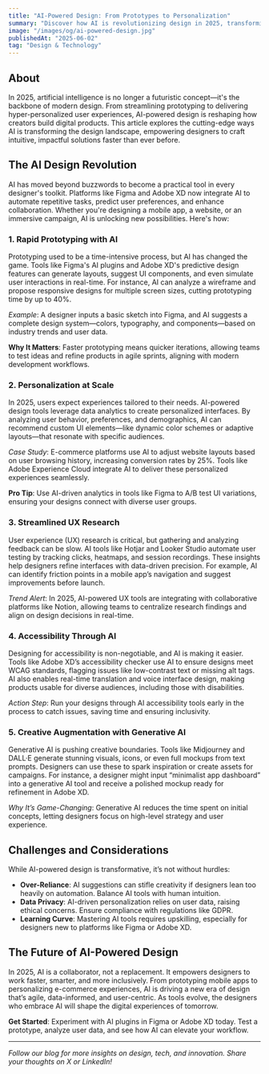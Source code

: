 ```yaml
---
title: "AI-Powered Design: From Prototypes to Personalization"
summary: "Discover how AI is revolutionizing design in 2025, transforming prototyping, user experience, and personalization with tools like Figma, Adobe XD, and generative AI."
image: "/images/og/ai-powered-design.jpg"
publishedAt: "2025-06-02"
tag: "Design & Technology"
---
```


## About

In 2025, artificial intelligence is no longer a futuristic concept—it's the backbone of modern design. From streamlining prototyping to delivering hyper-personalized user experiences, AI-powered design is reshaping how creators build digital products. This article explores the cutting-edge ways AI is transforming the design landscape, empowering designers to craft intuitive, impactful solutions faster than ever before.

## The AI Design Revolution

AI has moved beyond buzzwords to become a practical tool in every designer's toolkit. Platforms like Figma and Adobe XD now integrate AI to automate repetitive tasks, predict user preferences, and enhance collaboration. Whether you're designing a mobile app, a website, or an immersive campaign, AI is unlocking new possibilities. Here's how:

### 1. Rapid Prototyping with AI
Prototyping used to be a time-intensive process, but AI has changed the game. Tools like Figma's AI plugins and Adobe XD's predictive design features can generate layouts, suggest UI components, and even simulate user interactions in real-time. For instance, AI can analyze a wireframe and propose responsive designs for multiple screen sizes, cutting prototyping time by up to 40%.

*Example*: A designer inputs a basic sketch into Figma, and AI suggests a complete design system—colors, typography, and components—based on industry trends and user data.

**Why It Matters**: Faster prototyping means quicker iterations, allowing teams to test ideas and refine products in agile sprints, aligning with modern development workflows.

### 2. Personalization at Scale
In 2025, users expect experiences tailored to their needs. AI-powered design tools leverage data analytics to create personalized interfaces. By analyzing user behavior, preferences, and demographics, AI can recommend custom UI elements—like dynamic color schemes or adaptive layouts—that resonate with specific audiences.

*Case Study*: E-commerce platforms use AI to adjust website layouts based on user browsing history, increasing conversion rates by 25%. Tools like Adobe Experience Cloud integrate AI to deliver these personalized experiences seamlessly.

**Pro Tip**: Use AI-driven analytics in tools like Figma to A/B test UI variations, ensuring your designs connect with diverse user groups.

### 3. Streamlined UX Research
User experience (UX) research is critical, but gathering and analyzing feedback can be slow. AI tools like Hotjar and Looker Studio automate user testing by tracking clicks, heatmaps, and session recordings. These insights help designers refine interfaces with data-driven precision. For example, AI can identify friction points in a mobile app’s navigation and suggest improvements before launch.

*Trend Alert*: In 2025, AI-powered UX tools are integrating with collaborative platforms like Notion, allowing teams to centralize research findings and align on design decisions in real-time.

### 4. Accessibility Through AI
Designing for accessibility is non-negotiable, and AI is making it easier. Tools like Adobe XD’s accessibility checker use AI to ensure designs meet WCAG standards, flagging issues like low-contrast text or missing alt tags. AI also enables real-time translation and voice interface design, making products usable for diverse audiences, including those with disabilities.

*Action Step*: Run your designs through AI accessibility tools early in the process to catch issues, saving time and ensuring inclusivity.

### 5. Creative Augmentation with Generative AI
Generative AI is pushing creative boundaries. Tools like Midjourney and DALL·E generate stunning visuals, icons, or even full mockups from text prompts. Designers can use these to spark inspiration or create assets for campaigns. For instance, a designer might input “minimalist app dashboard” into a generative AI tool and receive a polished mockup ready for refinement in Adobe XD.

*Why It’s Game-Changing*: Generative AI reduces the time spent on initial concepts, letting designers focus on high-level strategy and user experience.

## Challenges and Considerations

While AI-powered design is transformative, it’s not without hurdles:
- **Over-Reliance**: AI suggestions can stifle creativity if designers lean too heavily on automation. Balance AI tools with human intuition.
- **Data Privacy**: AI-driven personalization relies on user data, raising ethical concerns. Ensure compliance with regulations like GDPR.
- **Learning Curve**: Mastering AI tools requires upskilling, especially for designers new to platforms like Figma or Adobe XD.

## The Future of AI-Powered Design

In 2025, AI is a collaborator, not a replacement. It empowers designers to work faster, smarter, and more inclusively. From prototyping mobile apps to personalizing e-commerce experiences, AI is driving a new era of design that’s agile, data-informed, and user-centric. As tools evolve, the designers who embrace AI will shape the digital experiences of tomorrow.

**Get Started**: Experiment with AI plugins in Figma or Adobe XD today. Test a prototype, analyze user data, and see how AI can elevate your workflow.

---
*Follow our blog for more insights on design, tech, and innovation. Share your thoughts on X or LinkedIn!*
